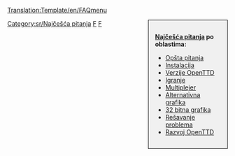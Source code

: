<noinclude>[[Translation:Template/en/FAQmenu]]</noinclude><noinclude></noinclude><div style="float:right;width:150px;border:1px solid black;background:#F0F0F0;padding:15px;-moz-border-radius:5px;">
<span style="font-weight:bold">[[sr/Archive/Community/Najčešća pitanja|Najčešća pitanja]] po oblastima:</span>

* [[sr/Manual/Najčešća opšta pitanja|Opšta pitanja]]
* [[sr/Archive/Manual/Najčešća pitanja o instalaciji|Instalacija]]
* [[sr/Archive/Community/Najčešća pitanja o verzijama OpenTTD|Verzije OpenTTD]]
* [[sr/Manual/Najčešća pitanja o igranju|Igranje]]
* [[sr/Manual/Najčešća pitanja o multiplejeru|Multiplejer]]
* [[sr/Najčešća pitanja o alternativnoj grafici|Alternativna grafika]]
* [[sr/Archive/Old 32bpp/Najčešća pitanja o 32 bitnoj grafici|32 bitna grafika]]
* [[sr/Archive/Community/Najčešća pitanja o rešavanju problema|Rešavanje problema]]
* [[sr/Development/Najčešća pitanja o razvoju OpenTTD|Razvoj OpenTTD]]
</div>
<includeonly>[[Category:sr/Najčešća pitanja]]</includeonly><noinclude>

[[Category:en/Šabloni|F]][[Category:en/Navigacija|F]]
</noinclude>